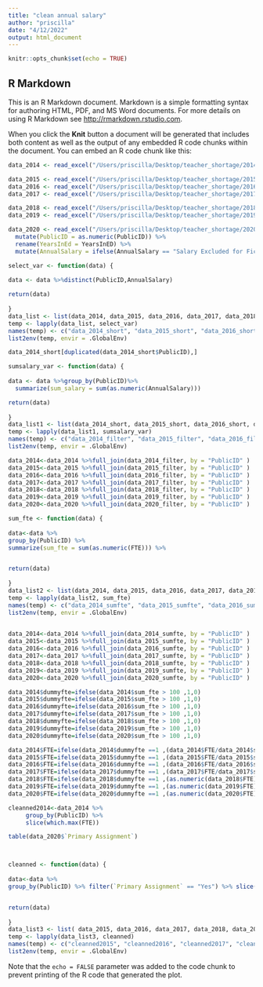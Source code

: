 ```yaml
---
title: "clean annual salary"
author: "priscilla"
date: "4/12/2022"
output: html_document
---
```


```r
knitr::opts_chunk$set(echo = TRUE)
```



## R Markdown

This is an R Markdown document. Markdown is a simple formatting syntax for authoring HTML, PDF, and MS Word documents. For more details on using R Markdown see <http://rmarkdown.rstudio.com>.

When you click the **Knit** button a document will be generated that includes both content as well as the output of any embedded R code chunks within the document. You can embed an R code chunk like this:
```r
data_2014 <- read_excel("/Users/priscilla/Desktop/teacher_shortage/2014-15 Professional Personnel Individual Staff Report.xlsx")%>% filter(!SchNum %in% c("0000", "9999", "Off-Site"))%>% filter(!PublicID %in% c("1880041809", "-1629249266"))%>% filter(Status == "Active")
```


```r


data_2015 <- read_excel("/Users/priscilla/Desktop/teacher_shortage/2015-16 Professional Personnel Individual Staff Report.xlsx")%>% filter(!SchNum %in% c("0000", "9999", "Off-Site"))%>% filter(!PublicID %in% c("1880041809", "-1629249266"))%>% filter(Status == "Active")
data_2016 <- read_excel("/Users/priscilla/Desktop/teacher_shortage/2016-17 Professional Personnel Individual Staff Report.xlsx")%>% filter(!SchNum %in% c("0000", "9999", "Off-Site"))%>% filter(!PublicID %in% c("1880041809", "-1629249266"))%>% filter(Status == "Active")
data_2017 <- read_excel("/Users/priscilla/Desktop/teacher_shortage/2017-18 Professional Personnel Individual Staff Report.xlsx")%>% filter(!SchNum %in% c("0000", "9999", "Off-Site"))%>% filter(!PublicID %in% c("1880041809", "-1629249266"))%>% filter(Status == "Active")

data_2018 <- read_excel("/Users/priscilla/Desktop/teacher_shortage/2018-19 Professional Personnel Individual Staff Report.xlsx") %>% rename(YearsInEd = YearsInED)%>% filter(!SchNum %in% c("0000", "9999", "Off-Site"))%>% filter(!PublicID %in% c("1880041809", "-1629249266"))%>% filter(Status == "Active")
data_2019 <- read_excel("/Users/priscilla/Desktop/teacher_shortage/2019-20 Professional Personnel Individual Staff Report.xlsx") %>% rename(YearsInEd = YearsInED)%>% filter(!SchNum %in% c("0000", "9999", "Off-Site"))%>% filter(!PublicID %in% c("1880041809", "-1629249266"))%>% filter(Status == "Active")
```

```r
data_2020 <- read_excel("/Users/priscilla/Desktop/teacher_shortage/2020-21 Professional Personnel Individual Staff Report.xlsx") %>% 
  mutate(PublicID = as.numeric(PublicID)) %>% 
  rename(YearsInEd = YearsInED) %>%
  mutate(AnnualSalary = ifelse(AnnualSalary == "Salary Excluded for Fictitious", NA, AnnualSalary))%>% filter(!SchNum %in% c("0000", "9999", "Off-Site"))%>% filter(!PublicID %in% c("1880041809", "-1629249266"))%>% filter(Status == "Active")


```

```r
select_var <- function(data) {
  
data <- data %>%distinct(PublicID,AnnualSalary)

return(data)
  
}
data_list <- list(data_2014, data_2015, data_2016, data_2017, data_2018, data_2019, data_2020)
temp <- lapply(data_list, select_var)
names(temp) <- c("data_2014_short", "data_2015_short", "data_2016_short", "data_2017_short", "data_2018_short","data_2019_short", "data_2020_short")
list2env(temp, envir = .GlobalEnv)

```
```r
data_2014_short[duplicated(data_2014_short$PublicID),]

```

```r
sumsalary_var <- function(data) {
  
data <- data %>%group_by(PublicID)%>%
  summarize(sum_salary = sum(as.numeric(AnnualSalary)))

return(data)
  
}
data_list1 <- list(data_2014_short, data_2015_short, data_2016_short, data_2017_short, data_2018_short,data_2019_short, data_2020_short)
temp <- lapply(data_list1, sumsalary_var)
names(temp) <- c("data_2014_filter", "data_2015_filter", "data_2016_filter", "data_2017_filter", "data_2018_filter","data_2019_filter", "data_2020_filter")
list2env(temp, envir = .GlobalEnv)
```
```r
data_2014<-data_2014 %>%full_join(data_2014_filter, by = "PublicID" ) 
data_2015<-data_2015 %>%full_join(data_2015_filter, by = "PublicID" ) 
data_2016<-data_2016 %>%full_join(data_2016_filter, by = "PublicID" ) 
data_2017<-data_2017 %>%full_join(data_2017_filter, by = "PublicID" ) 
data_2018<-data_2018 %>%full_join(data_2018_filter, by = "PublicID" ) 
data_2019<-data_2019 %>%full_join(data_2019_filter, by = "PublicID" ) 
data_2020<-data_2020 %>%full_join(data_2020_filter, by = "PublicID" ) 

```




```r
sum_fte <- function(data) {
  
data<-data %>%
group_by(PublicID) %>%
summarize(sum_fte = sum(as.numeric(FTE))) %>%


return(data)
  
}
data_list2 <- list(data_2014, data_2015, data_2016, data_2017, data_2018, data_2019, data_2020)
temp <- lapply(data_list2, sum_fte)
names(temp) <- c("data_2014_sumfte", "data_2015_sumfte", "data_2016_sumfte", "data_2017_sumfte", "data_2018_sumfte","data_2019_sumfte", "data_2020_sumfte")
list2env(temp, envir = .GlobalEnv)
  

```



```r
data_2014<-data_2014 %>%full_join(data_2014_sumfte, by = "PublicID" )
data_2015<-data_2015 %>%full_join(data_2015_sumfte, by = "PublicID" ) 
data_2016<-data_2016 %>%full_join(data_2016_sumfte, by = "PublicID" ) 
data_2017<-data_2017 %>%full_join(data_2017_sumfte, by = "PublicID" ) 
data_2018<-data_2018 %>%full_join(data_2018_sumfte, by = "PublicID" ) 
data_2019<-data_2019 %>%full_join(data_2019_sumfte, by = "PublicID" ) 
data_2020<-data_2020 %>%full_join(data_2020_sumfte, by = "PublicID" ) 

```


```r
data_2014$dummyfte=ifelse(data_2014$sum_fte > 100 ,1,0)
data_2015$dummyfte=ifelse(data_2015$sum_fte > 100 ,1,0)
data_2016$dummyfte=ifelse(data_2016$sum_fte > 100 ,1,0)
data_2017$dummyfte=ifelse(data_2017$sum_fte > 100 ,1,0)
data_2018$dummyfte=ifelse(data_2018$sum_fte > 100 ,1,0)
data_2019$dummyfte=ifelse(data_2019$sum_fte > 100 ,1,0)
data_2020$dummyfte=ifelse(data_2020$sum_fte > 100 ,1,0)
```





```r
data_2014$FTE=ifelse(data_2014$dummyfte ==1 ,(data_2014$FTE/data_2014$sum_fte)*100 ,data_2014$FTE)
data_2015$FTE=ifelse(data_2015$dummyfte ==1 ,(data_2015$FTE/data_2015$sum_fte)*100 ,data_2015$FTE)
data_2016$FTE=ifelse(data_2016$dummyfte ==1 ,(data_2016$FTE/data_2016$sum_fte)*100 ,data_2016$FTE)
data_2017$FTE=ifelse(data_2017$dummyfte ==1 ,(data_2017$FTE/data_2017$sum_fte)*100 ,data_2017$FTE)
data_2018$FTE=ifelse(data_2018$dummyfte ==1 ,(as.numeric(data_2018$FTE)/data_2018$sum_fte)*100 ,data_2018$FTE)
data_2019$FTE=ifelse(data_2019$dummyfte ==1 ,(as.numeric(data_2019$FTE)/data_2019$sum_fte)*100 ,data_2019$FTE)
data_2020$FTE=ifelse(data_2020$dummyfte ==1 ,(as.numeric(data_2020$FTE)/data_2020$sum_fte)*100 ,data_2020$FTE)


```
```r
cleanned2014<-data_2014 %>%
     group_by(PublicID) %>%
     slice(which.max(FTE))


```



```r
table(data_2020$`Primary Assignment`)




```
```r
cleanned <- function(data) {
  
data<-data %>%
group_by(PublicID) %>% filter(`Primary Assignment` == "Yes") %>% slice(which.max(FTE))


return(data)
  
}
data_list3 <- list( data_2015, data_2016, data_2017, data_2018, data_2019, data_2020)
temp <- lapply(data_list3, cleanned)
names(temp) <- c("cleanned2015", "cleanned2016", "cleanned2017", "cleanned2018", "cleanned2019","cleanned2020")
list2env(temp, envir = .GlobalEnv)
```
















Note that the `echo = FALSE` parameter was added to the code chunk to prevent printing of the R code that generated the plot.
